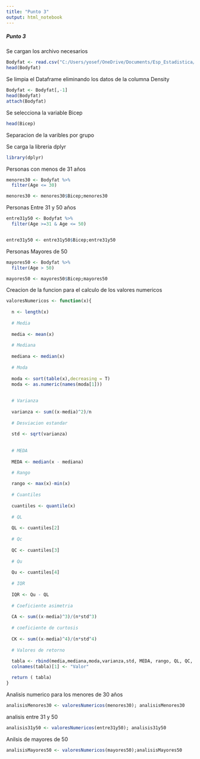 ```yaml
---
title: "Punto 3"
output: html_notebook
---
```



##### Punto 3


Se cargan los archivo necesarios

```r
Bodyfat <- read.csv("C:/Users/yosef/OneDrive/Documents/Esp_Estadistica/Metodos Estadisticos Aplicados/Taller_1/Bodyfat.csv", header=T,sep=";")
head(Bodyfat)

```

Se limpia el Dataframe eliminando los datos de  la columna Density


```r
Bodyfat <- Bodyfat[,-1]
head(Bodyfat)
attach(Bodyfat)

```

Se selecciona la variable Bicep

```r

head(Bicep)

```

Separacion de la varibles por grupo

Se carga la libreria dplyr
```r

library(dplyr)

```

Personas con menos de 31 años

```r

menores30 <- Bodyfat %>%
  filter(Age <= 30)

menores30 <- menores30$Bicep;menores30

```
Personas Entre 31 y 50 años

```r

entre31y50 <- Bodyfat %>%
  filter(Age >=31 & Age <= 50)


entre31y50 <- entre31y50$Bicep;entre31y50


```
Personas Mayores de 50


```r


mayores50 <- Bodyfat %>%
  filter(Age > 50)

mayores50 <- mayores50$Bicep;mayores50
```
Creacion de la funcion para el calculo de los valores numericos



```r

valoresNumericos <- function(x){
  
  n <- length(x)
    
  # Media
  
  media <- mean(x)
  
  # Mediana
  
  mediana <- median(x)
  
  # Moda
  
  moda <- sort(table(x),decreasing = T)
  moda <- as.numeric(names(moda[1]))
  
  
  # Varianza
  
  varianza <- sum((x-media)^2)/n
  
  # Desviacion estandar
  
  std <- sqrt(varianza)
  
  
  # MEDA
  
  MEDA <- median(x - mediana)

  # Rango
    
  rango <- max(x)-min(x)
  
  # Cuantiles
  
  cuantiles <- quantile(x)
  
  # QL
  
  QL <- cuantiles[2]
  
  # Qc
  
  QC <- cuantiles[3]
  
  # Qu
  
  Qu <- cuantiles[4]
  
  # IQR
  
  IQR <- Qu - QL
    
  # Coeficiente asimetria
  
  CA <- sum((x-media)^3)/(n*std^3)
  
  # coeficiente de curtosis
  
  CK <- sum((x-media)^4)/(n*std^4)
  
  # Valores de retorno
  
  tabla <- rbind(media,mediana,moda,varianza,std, MEDA, rango, QL, QC, Qu, IQR, CA, CK)
  colnames(tabla)[1] <- "Valor"

  return ( tabla)
}

```

Analisis numerico para los menores de 30 años
```r

analisisMenores30 <- valoresNumericos(menores30); analisisMenores30

```
analisis entre 31 y 50
```r

analisis31y50 <- valoresNumericos(entre31y50); analisis31y50

```

Anilsis de mayores de 50


```r
analisisMayores50 <- valoresNumericos(mayores50);analisisMayores50


```
 
